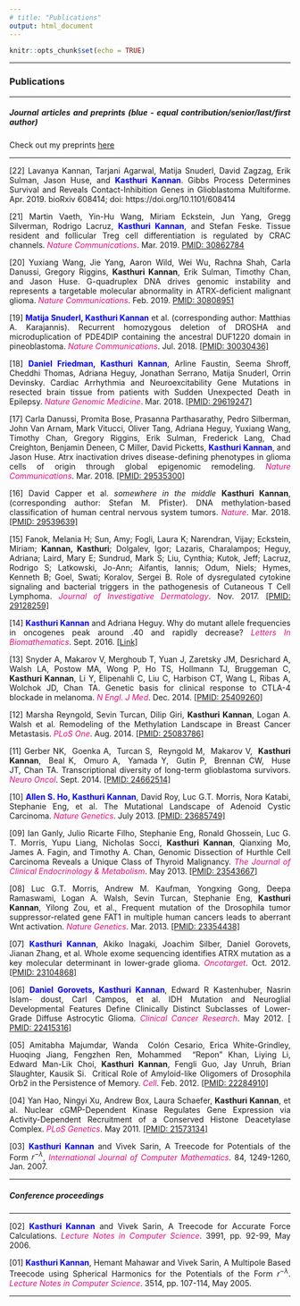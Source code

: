 ```yaml
---
# title: "Publications"
output: html_document
---
```


```r
knitr::opts_chunk$set(echo = TRUE)
```

<style>
body {
text-align: justify}
figure figcaption {
    text-align: center;}
</style>

---

### Publications 

---

##### Journal articles and preprints (blue - equal contribution/senior/last/first author)

Check out my preprints [here](http://library.med.nyu.edu/api/publications/?person=kannak01&sort=display_rank&in-biosketch=yes)

---

[22] Lavanya Kannan, Tarjani Agarwal, Matija Snuderl, David Zagzag, Erik Sulman, Jason Huse, and <span style="color:blue"><b>Kasthuri Kannan</b></span>. Gibbs Process Determines Survival and Reveals Contact-Inhibition Genes in Glioblastoma Multiforme. Apr. 2019. bioRxiv 608414; doi: https://doi.org/10.1101/608414

[21] Martin Vaeth, Yin-Hu Wang, Miriam Eckstein, Jun Yang, Gregg Silverman, Rodrigo Lacruz, <span style="color:blue"><b>Kasthuri Kannan</b></span>, and Stefan Feske. Tissue resident and follicular Treg cell differentiation is regulated by CRAC channels. <span style="color:#e80c7a"> _Nature Communications_</span>. Mar. 2019. [PMID: 30862784](https://www.ncbi.nlm.nih.gov/pubmed/30862784/)

[20] Yuxiang Wang, Jie Yang, Aaron Wild, Wei Wu, Rachna Shah, Carla Danussi, Gregory Riggins, **Kasthuri Kannan**, Erik Sulman, Timothy Chan, and Jason Huse. G-quadruplex DNA drives genomic instability and represents a targetable molecular abnormality in ATRX-deficient malignant glioma. <span style="color:#e80c7a"> _Nature Communications_</span>. Feb. 2019. [PMID: 30808951](https://www.ncbi.nlm.nih.gov/pubmed/30808951)

[19] <span style="color:blue"><b>Matija Snuderl, Kasthuri Kannan</b></span> et al. (corresponding author: Matthias A. Karajannis). Recurrent homozygous deletion of DROSHA and microduplication of PDE4DIP containing the ancestral DUF1220 domain in pineoblastoma.<span style="color:#e80c7a"> _Nature Communications_</span>. Jul. 2018. [[PMID: 30030436]](https://www.ncbi.nlm.nih.gov/pmc/articles/PMC6054684/) 

[18] <span style="color:blue"><b>Daniel Friedman, Kasthuri Kannan</b></span>, Arline Faustin, Seema Shroff, Cheddhi Thomas,  Adriana Heguy, Jonathan Serrano, Matija Snuderl, Orrin Devinsky. Cardiac Arrhythmia and Neuroexcitability Gene Mutations in resected brain tissue from patients with Sudden Unexpected Death in Epilepsy. <span style="color:#e80c7a"> _Nature Genomic Medicine_</span>. Mar. 2018. [[PMID: 29619247]](https://www.ncbi.nlm.nih.gov/pubmed/29619247)

[17] Carla Danussi, Promita Bose, Prasanna Parthasarathy, Pedro Silberman, John Van Arnam, Mark Vitucci, Oliver Tang, Adriana Heguy, Yuxiang Wang, Timothy Chan, Gregory Riggins, Erik Sulman, Frederick Lang, Chad Creighton, Benjamin Deneen, C Miller, David Picketts, <span style="color:blue"><b>Kasthuri Kannan</b></span>, and Jason Huse. Atrx inactivation drives disease-defining phenotypes in glioma cells of origin through global epigenomic remodeling. <span style="color:#e80c7a"> _Nature Communications_</span>. Mar. 2018. [[PMID: 29535300]](https://www.ncbi.nlm.nih.gov/pubmed/29535300)

[16]	David Capper et al. _somewhere in the middle_ **Kasthuri Kannan**, (corresponding author: Stefan M. Pfister). DNA methylation-based classification of human central nervous system tumors. <span style="color:#e80c7a"> _Nature_</span>. Mar. 2018. [[PMID: 29539639]](https://www.ncbi.nlm.nih.gov/pubmed/29539639)

[15] Fanok, Melania H; Sun, Amy; Fogli, Laura K; Narendran, Vijay; Eckstein, Miriam; **Kannan, Kasthuri**; Dolgalev, Igor; Lazaris, Charalampos; Heguy, Adriana; Laird, Mary E; Sundrud, Mark S; Liu, Cynthia; Kutok, Jeff; Lacruz, Rodrigo S; Latkowski, Jo-Ann; Aifantis, Iannis; Odum, Niels; Hymes, Kenneth B; Goel, Swati; Koralov, Sergei B. Role of dysregulated cytokine signaling and bacterial triggers in the pathogenesis of Cutaneous T Cell Lymphoma. <span style="color:#e80c7a"> _Journal of Investigative Dermatology_</span>. Nov. 2017. [[PMID: 29128259]](https://www.ncbi.nlm.nih.gov/pubmed/29128259)

[14]	<span style="color:blue"><b> Kasthuri Kannan</b></span> and Adriana Heguy. Why do mutant allele frequencies in oncogenes peak around .40 and rapidly decrease? <span style="color:#e80c7a"> _Letters In Biomathematics_</span>. Sept. 2016. [[Link]](http://dx.doi.org/10.1080/23737867.2016.1221328)

[13]	Snyder A, Makarov V, Merghoub T, Yuan J, Zaretsky JM, Desrichard A, Walsh LA, Postow MA, Wong P, Ho TS, Hollmann TJ, Bruggeman C, **Kasthuri Kannan**, Li Y, Elipenahli C, Liu C, Harbison CT, Wang L, Ribas A, Wolchok JD, Chan TA. Genetic basis for clinical response to CTLA-4 blockade in melanoma. <span style="color:#e80c7a"> _N Engl. J Med_</span>. Dec. 2014. [[PMID: 25409260]](https://www.ncbi.nlm.nih.gov/pubmed/25409260)

[12]	Marsha Reyngold, Sevin Turcan, Dilip Giri, **Kasthuri Kannan**, Logan A. Walsh et al. Remodeling of the Methylation Landscape in Breast Cancer Metastasis. <span style="color:#e80c7a"> _PLoS One_</span>. Aug. 2014. [[PMID: 25083786]](https://www.ncbi.nlm.nih.gov/pubmed/25083786)

[11]	Gerber NK,  Goenka A,  Turcan S,  Reyngold M,  Makarov V,  **Kasthuri Kannan**,  Beal K,  Omuro A,  Yamada Y,  Gutin P,  Brennan CW,  Huse JT, Chan TA. Transcriptional diversity of long-term glioblastoma survivors. <span style="color:#e80c7a"> _Neuro Oncol_</span>. Sept. 2014. [[PMID: 24662514]](https://www.ncbi.nlm.nih.gov/pubmed/24662514)

[10]	<span style="color:blue"> <b> Allen S. Ho, Kasthuri Kannan</b></span>, David Roy, Luc G.T. Morris, Nora Katabi, Stephanie Eng, et al. The Mutational Landscape of Adenoid Cystic Carcinoma. <span style="color:#e80c7a"> _Nature Genetics_</span>. July 2013. [[PMID: 23685749]](https://www.ncbi.nlm.nih.gov/pubmed/23685749)

[09]	Ian Ganly, Julio Ricarte Filho, Stephanie Eng, Ronald Ghossein, Luc G. T. Morris, Yupu Liang, Nicholas Socci, **Kasthuri Kannan**, Qianxing Mo, James A. Fagin, and Timothy A. Chan, Genomic Dissection of Hurthle Cell Carcinoma Reveals a Unique Class of Thyroid Malignancy. <span style="color:#e80c7a"> _The Journal of Clinical Endocrinology & Metabolism_</span>. May 2013. [[PMID: 23543667]](https://www.ncbi.nlm.nih.gov/pubmed/23543667)

[08]	Luc G.T. Morris, Andrew M. Kaufman, Yongxing Gong, Deepa Ramaswami, Logan A. Walsh, Sevin Turcan, Stephanie Eng, **Kasthuri Kannan**, Yilong Zou, et al., Frequent mutation of the Drosophila tumor suppressor-related gene FAT1 in multiple human cancers leads to aberrant Wnt activation. <span style="color:#e80c7a"> _Nature Genetics_</span>. Mar. 2013. [[PMID: 23354438]](https://www.ncbi.nlm.nih.gov/pubmed/23354438)

[07] <span style="color:blue"><b>Kasthuri Kannan</b></span>, Akiko Inagaki, Joachim Silber, Daniel Gorovets, Jianan Zhang, et al. Whole exome sequencing identifies ATRX mutation as a key molecular determinant in lower-grade glioma. <span style="color:#e80c7a"> _Oncotarget_</span>. Oct. 2012. [[PMID: 23104868]](https://www.ncbi.nlm.nih.gov/pubmed/23104868)

[06]	<span style="color:blue"><b> Daniel Gorovets, Kasthuri Kannan</b></span>, Edward R Kastenhuber, Nasrin Islam- doust, Carl Campos, et al. IDH Mutation and Neuroglial Developmental Features Define Clinically Distinct Subclasses of Lower-Grade Diffuse Astrocytic Glioma. <span style="color:#e80c7a"> _Clinical Cancer Research_</span>. May 2012. [[
PMID: 22415316]](https://www.ncbi.nlm.nih.gov/pubmed/22415316)

[05]	Amitabha Majumdar, Wanda  Colón Cesario, Erica White-Grindley, Huoqing Jiang, Fengzhen Ren, Mohammed  “Repon” Khan, Liying Li, Edward Man-Lik Choi, **Kasthuri Kannan**, Fengli Guo, Jay Unruh, Brian Slaughter, Kausik Si.  Critical Role of Amyloid-like Oligomers of Drosophila Orb2 in the Persistence of Memory. <span style="color:#e80c7a"> _Cell_</span>. Feb. 2012. [[PMID: 22284910]](https://www.ncbi.nlm.nih.gov/pubmed/22284910)

[04]	Yan Hao, Ningyi Xu, Andrew Box, Laura Schaefer, **Kasthuri Kannan**, et al. Nuclear cGMP-Dependent Kinase Regulates Gene Expression via Activity-Dependent Recruitment of a Conserved Histone Deacetylase Complex. <span style="color:#e80c7a"> _PLoS Genetics_</span>. May 2011. [[PMID: 21573134]](https://www.ncbi.nlm.nih.gov/pubmed/21573134)

[03]	<span style="color:blue"><b>Kasthuri Kannan</b></span> and Vivek Sarin, A Treecode for Potentials of the Form $r^{-\lambda}$, <span style="color:#e80c7a"> _International Journal of Computer Mathematics_</span>. 84, 1249-1260, Jan. 2007.

---

##### Conference proceedings

---


[02] <span style="color:blue"><b>Kasthuri Kannan</b></span> and Vivek Sarin, A Treecode for Accurate Force Calculations. <span style="color:#e80c7a"> _Lecture Notes in Computer Science_</span>. 3991, pp. 92-99, May 2006.

[01]	<span style="color:blue"><b>Kasthuri Kannan</b></span>, Hemant Mahawar and Vivek Sarin, A Multipole Based Treecode using Spherical Harmonics for the Potentials of the Form $r^{-\lambda}$. <span style="color:#e80c7a"> _Lecture Notes in Computer Science_</span>. 3514, pp. 107-114, May 2005.

---